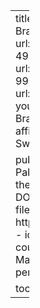 ---
title: "Party Switching in Elected Upper Chambers: The case of the Brazilian Senate"
date: 2024-09-29
author:
  - name: Lucas Couto
    url: https://lucascoutoz.netlify.app/
    orcid: 0000-0003-3278-499X
    affiliation: Aarhus University
  - name: Amanda Vitória Lopes
    url: http://lattes.cnpq.br/5139407303038024
    orcid: 0000-0002-9906-0622
    affiliation: University of Brasília
  - name: Adrián Albala
    url: http://www.pesquisar.unb.br/professor/adrian-nicolas-albala-young
    orcid: 0000-0002-0444-2952
    affiliation: University of Brasília
  - name: Vinícius Paley
    orcid: 0009-0004-5857-6819
    affiliation: University of Brasília
categories:
  - Brazil
  - Party Switching
  - Upper Chamber

pub-info:
  reference: >-
   <strong>L. Couto</strong>, <a href="http://lattes.cnpq.br/5139407303038024"> A. V. Lopes</a>, <a href="http://www.pesquisar.unb.br/professor/adrian-nicolas-albala-young/"> A. Albala</a>, and V. Paley. "Party Switching in Elected Upper Chambers: The Case of the Brazilian Senate." <em>Political Studies Review</em> 2024, pp. 1-19. DOI: <a href="https://doi.org/10.1177/14789299241289757"><code>doi.org/10.1177/14789299241289757</code></a>.
  links:
    - icon: fa-solid fa-file-pdf
      name: Published Version
      url: https://journals.sagepub.com/doi/10.1177/14789299241289757
    - icon: fa-solid fa-file-pdf
      name: Preprint
      url: couto_et_al2024.pdf
    - icon: fa-solid fa-file-pdf
      name: Replication Materials
      url: https://dataverse.harvard.edu/dataset.xhtml?persistentId=doi:10.7910/DVN/G0E6HW

toc: true
---